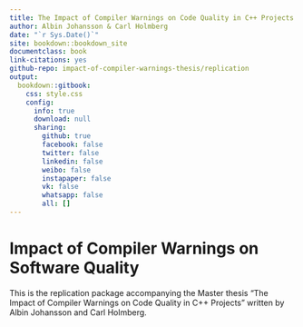 ```yaml
---
title: The Impact of Compiler Warnings on Code Quality in C++ Projects
author: Albin Johansson & Carl Holmberg
date: "`r Sys.Date()`"
site: bookdown::bookdown_site
documentclass: book
link-citations: yes   
github-repo: impact-of-compiler-warnings-thesis/replication
output: 
  bookdown::gitbook:
    css: style.css
    config:
      info: true
      download: null
      sharing:
        github: true
        facebook: false
        twitter: false
        linkedin: false
        weibo: false
        instapaper: false
        vk: false
        whatsapp: false
        all: []
---
```


# Impact of Compiler Warnings on Software Quality

This is the replication package accompanying the Master thesis "The Impact of Compiler Warnings on Code Quality in C++ Projects" written by Albin Johansson and Carl Holmberg.
